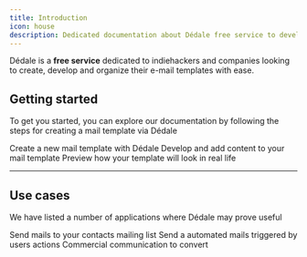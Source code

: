 ```yaml
---
title: Introduction
icon: house
description: Dedicated documentation about Dédale free service to develop mail templates
---
```


Dédale is a **free service** dedicated to indiehackers and companies looking to create, develop and organize their e-mail templates with ease.

## Getting started

To get you started, you can explore our documentation by following the steps for creating a mail template via Dédale

<CardGroup cols={3}>
  <Card
    title="Create"
    icon="circle-1"
    href="/dedale/getting-started/create-a-template"
  >
    Create a new mail template with Dédale
  </Card>
  <Card
    title="Develop"
    icon="circle-2"
    href="/dedale/getting-started/edit-code"
  >
    Develop and add content to your mail template
  </Card>
  <Card
    title="Preview"
    icon="circle-3"
    href="/dedale/getting-started/variables"
  >
    Preview how your template will look in real life
  </Card>
</CardGroup>

---

## Use cases

We have listed a number of applications where Dédale may prove useful

<CardGroup cols={3}>
  <Card
    title="Mailing"
    icon="megaphone"
    href="/dedale/use-cases/mailing"
  >
    Send mails to your contacts mailing list
  </Card>
  <Card
    title="Transactional mail"
    icon="gear"
    href="/dedale/use-cases/transactional-mail"
  >
    Send a automated mails triggered by users actions
  </Card>
  <Card
    title="Retargeting"
    icon="bullseye-pointer"
    href="/dedale/use-cases/retargeting"
  >
    Commercial communication to convert
  </Card>
</CardGroup>
